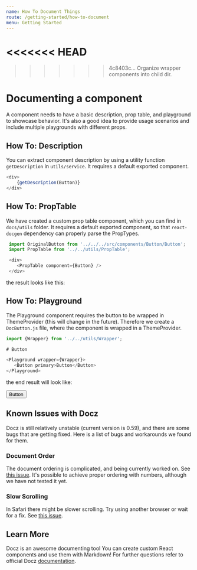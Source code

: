 ```yaml
---
name: How To Document Things
route: /getting-started/how-to-document
menu: Getting Started
---
```




<<<<<<< HEAD
=======
>>>>>>> 4c8403c... Organize wrapper components into child dir.

# Documenting a component
A component needs to have a basic description, prop table, and playground to showcase behavior. It's also a good idea to provide usage scenarios and include multiple playgrounds with different props.

## How To: Description
You can extract component description by using a utility function `getDescription` in `utils/service`. It requires a default exported component.

```js
<div>
	{getDescription(Button)}
</div>
```

## How To: PropTable
We have created a custom prop table component, which you can find in `docs/utils` folder. It requires a default exported component, so that `react-docgen` dependency can properly parse the PropTypes.
```js
 import OriginalButton from '../../../src/components/Button/Button';
 import PropTable from '../../utils/PropTable';

 <div>
 	<PropTable component={Button} />
 </div>
```
the result looks like this:

 <div>
 	<PropTable component={Button} />
 </div>

 ## How To: Playground

 The Playground component requires the button to be wrapped in ThemeProvider (this will change in the future). Therefore we create a `DocButton.js` file, where the component is wrapped in a ThemeProvider.

 ```js
import {Wrapper} from '../../utils/Wrapper';

# Button

<Playground wrapper={Wrapper}>
  	<Button primary>Button</Button>
</Playground>

 ```
the end result will look like:

<Playground wrapper={Wrapper}>
  	<Button primary>Button</Button>
</Playground>


## Known Issues with Docz
Docz is still relatively unstable (current version is 0.59), and there are some bugs that are getting fixed. Here is a list of bugs and workarounds we found for them.

### Document Order
The document ordering is complicated, and being currently worked on. See [this issue](https://github.com/pedronauck/docz/issues/143).
It's possible to achieve proper ordering with numbers, although we have not tested it yet.

### Slow Scrolling
In Safari there might be slower scrolling. Try using another browser or wait for a fix. See [this issue](https://github.com/pedronauck/docz/issues/122).


## Learn More
Docz is an awesome documenting tool You can create custom React components and use them with Markdown! For further questions refer to official Docz [documentation](https://www.docz.site/introduction "documentation").
